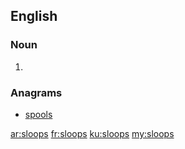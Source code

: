 ==English==

===Noun===
{{head|en|plural}}

# {{plural of|sloop|lang=en|nocat=1}}

===Anagrams===
* [[spools#English|spools]]

[[ar:sloops]]
[[fr:sloops]]
[[ku:sloops]]
[[my:sloops]]